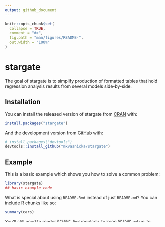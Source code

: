 ```yaml
---
output: github_document
---
```


<!-- README.md is generated from README.Rmd. Please edit that file -->

```r
knitr::opts_chunk$set(
  collapse = TRUE,
  comment = "#>",
  fig.path = "man/figures/README-",
  out.width = "100%"
)
```

# stargate

<!-- badges: start -->
<!-- badges: end -->

The goal of stargate is to simplify production of formatted tables that hold regression analysis results from several models side-by-side.

## Installation

You can install the released version of stargate from [CRAN](https://CRAN.R-project.org) with:

``` r
install.packages("stargate")
```

And the development version from [GitHub](https://github.com/) with:

``` r
# install.packages("devtools")
devtools::install_github("mkvasnicka/stargate")
```
## Example

This is a basic example which shows you how to solve a common problem:

```r
library(stargate)
## basic example code
```

What is special about using `README.Rmd` instead of just `README.md`? You can include R chunks like so:

```r
summary(cars)
```

You'll still need to render `README.Rmd` regularly, to keep `README.md` up-to-date. `devtools::build_readme()` is handy for this. You could also use GitHub Actions to re-render `README.Rmd` every time you push. An example workflow can be found here: <https://github.com/r-lib/actions/tree/master/examples>.

You can also embed plots, for example:

```r
plot(pressure)
```

In that case, don't forget to commit and push the resulting figure files, so they display on GitHub and CRAN.
